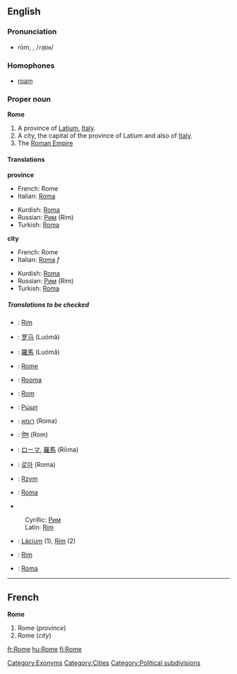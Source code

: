 {{wikipedia}}
==English==

{{rank|enter|consider|provided|969|Rome|twelve|opposite|vast}}

===Pronunciation===
*rōm, {{Unicode|/rəʊm/}}, /<tt>r@Um</tt>/
*:{{Unicode|[[Rhymes:English:-əʊm|Rhymes: -əʊm]]}}

===Homophones===
*[[roam]]

===Proper noun===
'''Rome'''

#A province of [[Latium]], [[Italy]].
#A city, the capital of the province of Latium and also of [[Italy]].
#The [[Roman Empire]]

====Translations====
'''province'''
{{top}}
*French: Rome {{f}}
*Italian: [[Roma#Italian|Roma]]
{{mid}}
*Kurdish: [[Roma#Kurdish|Roma]]
*Russian: [[Рим]] (Rim) {{m}}
*Turkish: [[Roma]]
{{bottom}}

'''city'''
{{top}}
*French: Rome {{f}}
*Italian: [[Roma#Italian|Roma]] ''f''
{{mid}}
*Kurdish: [[Roma#Kurdish|Roma]]
*Russian: [[Рим]] (Rim) {{m}}
*Turkish: [[Roma]]
{{bottom}}


=====Translations to be checked=====
<!--Remove this section once all of the translations below have been moved into the tables above.-->
{{checktrans}}
*{{ttbc|Bosnian}}: [[Rim#Bosnian|Rim]] {{m}}
*{{ttbc|Chinese, Simplified}}: [[罗马]] (Luómǎ)
*{{ttbc|Chinese, Traditional}}: [[羅馬]] (Luómǎ)
*{{ttbc|Dutch}}: [[Rome#Dutch|Rome]]
*{{ttbc|Finnish}}: [[Rooma]]
*{{ttbc|German}}: [[Rom]] {{n}}
*{{ttbc|Greek}}: [[Ρώμη]]<!--move this to the Greek page: [ˈro̞mi] (meaning: "muscular strength")--> {{f}}
*{{ttbc|Hebrew}}: [[רומא]] (Roma) {{f}}
*{{ttbc|Hindi}}: [[रोम]] (Rom)
*{{ttbc|Japanese}}: [[ローマ]], [[羅馬]] (Rōma)
*{{ttbc|Korean}}: [[로마]] (Roma)
*{{ttbc|Polish}}: [[Rzym]] {{m}}
*{{ttbc|Portuguese}}: [[Roma#Portuguese|Roma]] {{f}}
*{{ttbc|Serbian}}
:Cyrillic: [[Рим]] {{m}}
:Latin: [[Rim#Serbian|Rim]] {{m}}
*{{ttbc|Slovak}}: [[Lácium]] {{n}} (1), [[Rím]] {{m}} (2)
*{{ttbc|Slovene}}: [[Rim#Slovene|Rim]] {{m}}
*{{ttbc|Spanish}}: [[Roma#Spanish|Roma]]

[[Category:Exonyms]]
[[Category:Cities]]
[[Category:Political subdivisions]]

----

==French==
'''Rome''' {{f}}

#Rome (''province'')
#Rome (''city'')

[[fr:Rome]]
[[hu:Rome]]
[[fi:Rome]]
